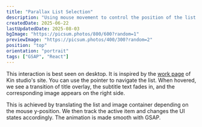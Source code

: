```yaml
---
title: "Parallax List Selection"
description: "Using mouse movement to control the position of the list and the image, instead of using scroll."
createdDate: 2025-06-22
lastUpdatedDate: 2025-08-03
bgImage: "https://picsum.photos/800/600?random=1"
previewImage: "https://picsum.photos/400/300?random=2"
position: "top"
orientation: "portrait"
tags: ["GSAP", "React"]
---
```


This interaction is best seen on desktop. It is inspired by the [work page](https://by-kin.com/work) of Kin studio's site. You can use the pointer to navigate the list. When hovered, we see a transition of title overlay, the subtitle text fades in, and the corresponding image appears on the right side.

This is achieved by translating the list and image container depending on the mouse y-position. We then track the active item and changes the UI states accordingly. The animation is made smooth with GSAP.
